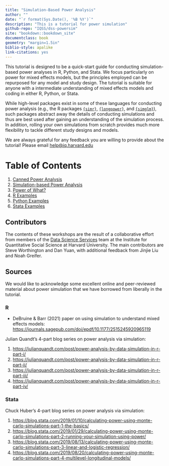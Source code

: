 ```yaml
---
title: "Simulation-Based Power Analysis"
author: ""
date: "`r format(Sys.Date(), '%B %Y')`"
description: "This is a tutorial for power simulation"
github-repo: "IQSS/dss-powersim"
site: "bookdown::bookdown_site"
documentclass: book
geometry: "margin=1.5in"
biblio-style: apalike
link-citations: yes
---
```



This tutorial is designed to be a quick-start guide for conducting simulation-based power analyses in R, Python, and Stata. We focus particularly on power for mixed effects models, but the principles employed can be repurposed for any model and study design. The tutorial is suitable for anyone with a intermediate understanding of mixed effects models and coding in either R, Python, or Stata.

While high-level packages exist in some of these languages for conducting power analysis (e.g., the R packages [`{simr}`](https://cran.r-project.org/web/packages/simr/vignettes/fromscratch.html), [`{longpower}`](https://cran.r-project.org/web/packages/longpower/vignettes/longpower.html), and [`{simglm}`](https://cran.r-project.org/web/packages/simglm/vignettes/tidy_simulation.html)), such packages abstract away the details of conducting simulations and thus are best used after gaining an understanding of the simulation process. In addition, rolling your own simulations from scratch provides much more flexibility to tackle different study designs and models.

We are always grateful for any feedback you are willing to provide about the tutorial! Please email <help@iq.harvard.edu>

# Table of Contents {-}

1. [Canned Power Analysis](./power-analysis.html)
2. [Simulation-based Power Analysis](./simulation-based-power-analysis.html)
3. [Power of What?](./power-of-what.html)
4. [R Examples](./r-1.html)
5. [Python Examples](./python.html)
6. [Stata Examples](./stata-1.html)

## Contributors {-}

The contents of these workshops are the result of a collaborative effort from members of the [Data Science Services](http://dss.iq.harvard.edu) team at the Institute for Quantitative Social Science at Harvard University. The main contributors are Steve Worthington and Dan Yuan, with additional feedback from Jinjie Liu and Noah Greifer.

## Sources {-}

We would like to acknowledge some excellent online and peer-reviewed material about power simulation that we have borrowed from liberally in the tutorial.

### R {-}

- DeBruine & Barr (2021) paper on using simulation to understand mixed effects models: <https://journals.sagepub.com/doi/epdf/10.1177/2515245920965119>


Julian Quandt's 4-part blog series on power analysis via simulation:

1. <https://julianquandt.com/post/power-analysis-by-data-simulation-in-r-part-i/>
2. <https://julianquandt.com/post/power-analysis-by-data-simulation-in-r-part-ii/>
3. <https://julianquandt.com/post/power-analysis-by-data-simulation-in-r-part-iii/>
4. <https://julianquandt.com/post/power-analysis-by-data-simulation-in-r-part-iv/>

### Stata {-}

Chuck Huber's 4-part blog series on power analysis via simulation:

1. <https://blog.stata.com/2019/01/10/calculating-power-using-monte-carlo-simulations-part-1-the-basics/>
2. <https://blog.stata.com/2019/01/29/calculating-power-using-monte-carlo-simulations-part-2-running-your-simulation-using-power/>
3. <https://blog.stata.com/2019/08/13/calculating-power-using-monte-carlo-simulations-part-3-linear-and-logistic-regression/>
4. <https://blog.stata.com/2019/08/20/calculating-power-using-monte-carlo-simulations-part-4-multilevel-longitudinal-models/>
